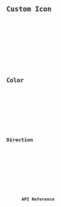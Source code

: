 ---
---





<Preview client:load>
	<Fragment slot="preview">
		<Default client:visible />
	</Fragment>
	<Fragment slot="code">
		<Code code={DefaultRaw} lang="svelte" />
	</Fragment>
</Preview>

## Custom Icon

<Preview client:load>
	<Fragment slot="preview">
		<CustomIcon client:visible />
	</Fragment>
	<Fragment slot="code">
		<Code code={CustomIconRaw} lang="svelte" />
	</Fragment>
</Preview>

## Color

<Preview client:load>
	<Fragment slot="preview">
		<Color client:visible />
	</Fragment>
	<Fragment slot="code">
		<Code code={ColorRaw} lang="svelte" />
	</Fragment>
</Preview>

## Direction

<Preview client:load>
	<Fragment slot="preview">
		<Dir client:visible />
	</Fragment>
	<Fragment slot="code">
		<Code code={DirRaw} lang="svelte" />
	</Fragment>
</Preview>

## API Reference

<ApiTable />
